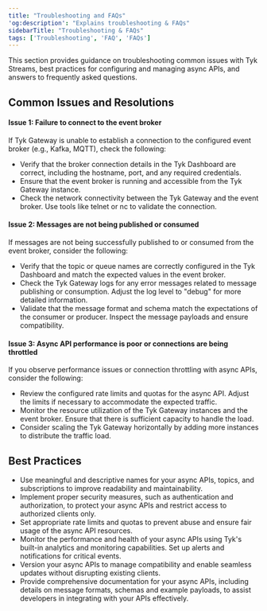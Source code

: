 ```yaml
---
title: "Troubleshooting and FAQs"
'og:description': "Explains troubleshooting & FAQs"
sidebarTitle: "Troubleshooting & FAQs"
tags: ['Troubleshooting', 'FAQ', 'FAQs']
---
```


This section provides guidance on troubleshooting common issues with Tyk Streams, best practices for configuring and managing async APIs, and answers to frequently asked questions.

## Common Issues and Resolutions

#### Issue 1: Failure to connect to the event broker

If Tyk Gateway is unable to establish a connection to the configured event broker (e.g., Kafka, MQTT), check the following:
- Verify that the broker connection details in the Tyk Dashboard are correct, including the hostname, port, and any required credentials.
- Ensure that the event broker is running and accessible from the Tyk Gateway instance.
- Check the network connectivity between the Tyk Gateway and the event broker. Use tools like telnet or nc to validate the connection.

#### Issue 2: Messages are not being published or consumed

If messages are not being successfully published to or consumed from the event broker, consider the following:
- Verify that the topic or queue names are correctly configured in the Tyk Dashboard and match the expected values in the event broker.
- Check the Tyk Gateway logs for any error messages related to message publishing or consumption. Adjust the log level to "debug" for more detailed information.
- Validate that the message format and schema match the expectations of the consumer or producer. Inspect the message payloads and ensure compatibility.

#### Issue 3: Async API performance is poor or connections are being throttled

If you observe performance issues or connection throttling with async APIs, consider the following:
- Review the configured rate limits and quotas for the async API. Adjust the limits if necessary to accommodate the expected traffic.
- Monitor the resource utilization of the Tyk Gateway instances and the event broker. Ensure that there is sufficient capacity to handle the load.
- Consider scaling the Tyk Gateway horizontally by adding more instances to distribute the traffic load.

## Best Practices

- Use meaningful and descriptive names for your async APIs, topics, and subscriptions to improve readability and maintainability.
- Implement proper security measures, such as authentication and authorization, to protect your async APIs and restrict access to authorized clients only.
- Set appropriate rate limits and quotas to prevent abuse and ensure fair usage of the async API resources.
- Monitor the performance and health of your async APIs using Tyk's built-in analytics and monitoring capabilities. Set up alerts and notifications for critical events.
- Version your async APIs to manage compatibility and enable seamless updates without disrupting existing clients.
- Provide comprehensive documentation for your async APIs, including details on message formats, schemas and example payloads, to assist developers in integrating with your APIs effectively.
